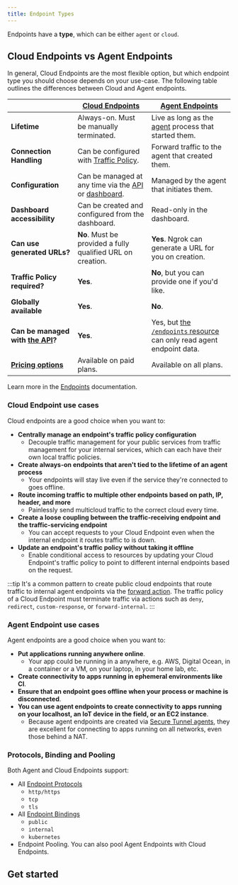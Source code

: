 ```yaml
---
title: Endpoint Types
---
```


Endpoints have a **type**, which can be either `agent` or `cloud`.

## Cloud Endpoints vs Agent Endpoints

In general, Cloud Endpoints are the most flexible option, but which endpoint type you should choose depends on your use-case. The following table outlines the differences between Cloud and Agent endpoints.

|                                                           | **[Cloud Endpoints](/universal-gateway/cloud-endpoints/)**                                             | **[Agent Endpoints](/universal-gateway/agent-endpoints/)**                                         |
| --------------------------------------------------------- | ------------------------------------------------------------------------------------------------------ | -------------------------------------------------------------------------------------------------- |
| **Lifetime**                                              | Always-on. Must be manually terminated.                                                                | Live as long as the [agent](/agent) process that started them.                                     |
| **Connection Handling**                                   | Can be configured with [Traffic Policy](/traffic-policy/).                                             | Forward traffic to the agent that created them.                                                    |
| **Configuration**                                         | Can be managed at any time via the [API](/api/) or [dashboard](https://dashboard.ngrok.com/endpoints). | Managed by the agent that initiates them.                                                          |
| **Dashboard accessibility**                               | Can be created and configured from the dashboard.                                                      | Read-only in the dashboard.                                                                        |
| **Can use generated URLs?**                               | **No**. Must be provided a fully qualified URL on creation.                                            | **Yes**. Ngrok can generate a URL for you on creation.                                             |
| **Traffic Policy required?**                              | **Yes**.                                                                                               | **No**, but you can provide one if you'd like.                                                     |
| **Globally available**                                    | **Yes**.                                                                                               | **No**.                                                                                            |
| **Can be managed with [the API](/api/)?**                 | **Yes**.                                                                                               | Yes, but [the `/endpoints` resource](/api/resources/endpoints/) can only read agent endpoint data. |
| **[Pricing options](https://ngrok.com/pricing?ref=docs)** | Available on paid plans.                                                                               | Available on all plans.                                                                            |

Learn more in the [Endpoints](/universal-gateway/endpoints) documentation.

### Cloud Endpoint use cases

Cloud endpoints are a good choice when you want to:

- **Centrally manage an endpoint's traffic policy configuration**
  - Decouple traffic management for your public services from traffic management for your internal services, which can each have their own local traffic policies.
- **Create always-on endpoints that aren't tied to the lifetime of an agent process**
  - Your endpoints will stay live even if the service they're connected to goes offline.
- **Route incoming traffic to multiple other endpoints based on path, IP, header, and more**
  - Painlessly send multicloud traffic to the correct cloud every time.
- **Create a loose coupling between the traffic-receiving endpoint and the traffic-servicing endpoint**
  - You can accept requests to your Cloud Endpoint even when the internal endpoint it routes traffic to is down.
- **Update an endpoint's traffic policy without taking it offline**
  - Enable conditional access to resources by updating your Cloud Endpoint's traffic policy to point to different internal endpoints based on the request.

:::tip
It's a common pattern to create public cloud endpoints that route traffic to internal agent endpoints via the [forward
action](/traffic-policy/actions/forward-internal/). The traffic policy of a Cloud Endpoint must terminate traffic via actions such as `deny`, `redirect`, `custom-response`, or `forward-internal`.
:::

### Agent Endpoint use cases

Agent endpoints are a good choice when you want to:

- **Put applications running anywhere online**.
    - Your app could be running in a anywhere, e.g. AWS, Digital Ocean, in a container or a VM, on your laptop, in your home lab, etc.
- **Create connectivity to apps running in ephemeral environments like CI**.
- **Ensure that an endpoint goes offline when your process or machine is disconnected**.
- **You can use agent endpoints to create connectivity to apps running on your localhost, an IoT device in the field, or an EC2 instance**.
    - Because agent endpoints are created via [Secure Tunnel agents](/agent/), they are excellent for connecting to apps running on all networks, even those behind a NAT. 

### Protocols, Binding and Pooling

Both Agent and Cloud Endpoints support:

- All [Endpoint Protocols](/universal-gateway/protocols/)
  - `http/https`
  - `tcp`
  - `tls`
- All [Endpoint Bindings](/universal-gateway/bindings/)
  - `public`
  - `internal`
  - `kubernetes`
- Endpoint Pooling. You can also pool Agent Endpoints with Cloud Endpoints.

## Get started
